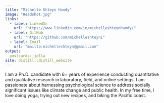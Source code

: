 ```yaml
---
title: "Michelle Shteyn Handy"
image: "Headshot.jpg"
links:
  - label: LinkedIn
    url: "https://www.linkedin.com/in/michelleshteynhandy/"
  - label: GitHub
    url: "https://github.com/michelleshteyn1"
  - label: Email
    url: "mailto:michelleshteyn@gmail.com"
output:
  postcards::jolla
site: distill::distill_website
---
```

 
I am a Ph.D. candidate with 6+ years of experience conducting quantitative and qualitative research in laboratory, field, and online settings. I am passionate about harnessing psychological science to address socially significant issues like climate change and public health. In my free time, I love doing yoga, trying out new recipes, and biking the Pacific coast.
